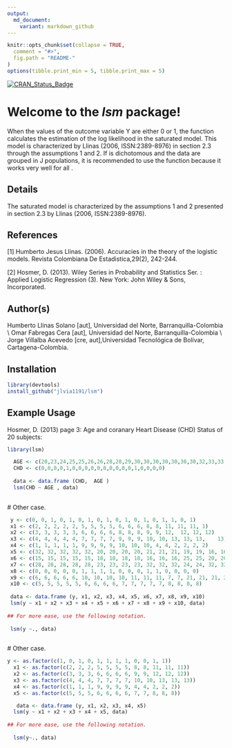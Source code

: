 ---
output:
  md_document:
    variant: markdown_github
---

```{r , echo=FALSE}
knitr::opts_chunk$set(collapse = TRUE,
  comment = "#>",
  fig.path = "README-"
)
options(tibble.print_min = 5, tibble.print_max = 5)
```


[![CRAN\_Status\_Badge](http://www.r-pkg.org/badges/version/lsm)](https://cran.r-project.org/package=lsm)

Welcome to the *lsm* package!
=================================


 When the values of the outcome variable Y are either 0 or 1, the function \code{lsm()} calculates the estimation of the log likelihood in the saturated model. This model is characterized by Llinas (2006, ISSN:2389-8976) in section 2.3 through the assumptions 1 and 2. If \code{Y} is dichotomous and the data are grouped in J populations, it is recommended to use the function \code{lsm()} because it works very well for all \code{K}.

Details
------

The saturated model is characterized by the assumptions 1 and 2 presented in section 2.3 by Llinas (2006, ISSN:2389-8976).


References
------

[1] Humberto Jesus Llinas. (2006). Accuracies in the theory of the logistic models. Revista Colombiana
De Estadistica,29(2), 242-244.

[2] Hosmer, D. (2013). Wiley Series in Probability and Statistics Ser. : Applied Logistic Regression (3).
New York: John Wiley &amp; Sons, Incorporated.


Author(s)
------
 Humberto Llinas Solano [aut], Universidad del Norte, Barranquilla-Colombia \\ Omar Fabregas Cera [aut], Universidad del Norte, Barranquilla-Colombia \\ Jorge Villalba Acevedo [cre, aut],Universidad Tecnológica de Bolívar, Cartagena-Colombia.

Installation
------------

``` {r}
library(devtools)
install_github("jlvia1191/lsm")
```

Example Usage
-------------

 Hosmer, D. (2013) page 3: Age and coranary Heart Disease (CHD) Status of 20 subjects:

```{r}
library(lsm)

  AGE <- c(20,23,24,25,25,26,26,28,28,29,30,30,30,30,30,30,30,32,33,33)
  CHD <- c(0,0,0,0,1,0,0,0,0,0,0,0,0,0,0,1,0,0,0,0)
  
  data <- data.frame (CHD,  AGE )
  lsm(CHD ~ AGE , data)
 
```

 # Other case.

``` {r}
 
 y <- c(0, 0, 1, 0, 1, 0, 1, 0, 1, 0, 1, 0, 1, 0, 1, 1, 0, 1)
 x1	<- c(2, 2, 2, 2, 2, 5, 5, 5, 5, 6, 6, 6, 8, 8, 11, 11, 11, 1)
 x2	<- c(3, 3, 3, 3, 3, 6, 6, 6, 6, 8, 8, 8, 9, 9, 12,	12,	12,	12)
 x3	<- c(4, 4, 4, 4, 4, 7, 7, 7, 7, 9, 9, 9, 10, 10, 13, 13, 13,	13)
 x4	<- c(1, 1, 1, 1, 1, 9, 9, 9, 9, 10, 10, 10, 4, 4, 2, 2, 2, 2)
 x5	<- c(32, 32, 32, 32, 32, 20, 20, 20, 20, 21, 21, 21, 19, 19, 16, 16, 16, 16)
 x6	<- c(15, 15, 15, 15, 15, 18, 18, 18, 18, 16, 16, 16, 25, 25, 20, 20, 20, 20)
 x7	<- c(28, 28, 28, 28, 28, 23, 23, 23, 23, 32, 32, 32, 24, 24, 32, 32, 32, 32)
 x8	<- c(0, 0, 0, 0, 0, 1, 1, 1, 1, 0, 0, 0, 1, 1, 0, 0, 0, 0)
 x9	<- c(6, 6, 6, 6, 6, 10, 10, 10, 10, 11, 11, 11, 7, 7, 21, 21, 21, 21)
 x10 <- c(5, 5, 5, 5, 5, 6, 6, 6, 6, 7, 7, 7, 7, 7, 8, 8, 8, 8)
 
 data <- data.frame (y, x1, x2, x3, x4, x5, x6, x7, x8, x9, x10)
 lsm(y ~ x1 + x2 + x3 + x4 + x5 + x6 + x7 + x8 + x9 + x10, data)
 
## For more ease, use the following notation.
 
 lsm(y ~., data)
 
```

 # Other case.

```{r}

y <- as.factor(c(1, 0, 1, 0, 1, 1, 1, 1, 0, 0, 1, 1))
  x1 <-	as.factor(c(2, 2, 2, 5, 5, 5, 5, 8, 8, 11, 11, 11))
  x2 <-	as.factor(c(3, 3, 3, 6, 6, 6, 6, 9, 9, 12, 12, 12))
  x3 <-	as.factor(c(4, 4, 4, 7, 7, 7, 7, 10, 10, 13, 13, 13))
  x4 <-	as.factor(c(1, 1, 1, 9, 9, 9, 9, 4, 4, 2, 2, 2))
  x5 <-	as.factor(c(5, 5, 5, 6, 6, 6, 6, 7, 7, 8, 8, 8))

   data <- data.frame (y, x1, x2, x3, x4, x5) 
  lsm(y ~ x1 + x2 + x3 + x4 + x5, data)
  
## For more ease, use the following notation.
  
  lsm(y~., data)
```

